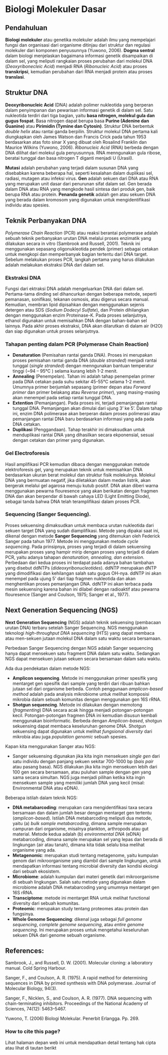 # Biologi Molekuler Dasar

## Pendahuluan

**Biologi molekuler** atau genetika molekuler adalah ilmu yang mempelajari fungsi dan organisasi dari organisme ditinjau dari struktur dan regulasi molekuler dari komponen penyusunnya (Yuwono, 2006). **Dogma sentral** dalam biologi menjelaskan bagaimana informasi genetik disampaikan di dalam sel, yang meliputi rangkaian proses perubahan dari molekul DNA (*Deoxyribonecleic Acid*) menjadi RNA (*Ribonucleic Acid*) atau proses **transkripsi**, kemudian perubahan dari RNA menjadi protein atau proses **translasi**.

## Struktur DNA

**Deoxyribonucleic Acid** (DNA) adalah polimer nukleotida yang berperan dalam penyimpanan dan pewarisan informasi genetik di dalam sel. Satu nukleotida terdiri dari tiga bagian, yaitu **basa nitrogen, molekul gula dan gugus fospat**. Basa nitrogen dapat berupa basa **Purine (Adenine dan Guanine)** atau **Pirimidin (Tymine dan Cytosin)**. Struktur DNA berbentuk *double helix*  atau rantai ganda berpilin. Struktur molekul DNA pertama kali diungkapkan oleh James Watson dan Francis Crick pada tahun 1953 berdasarkan atas foto sinar X yang dibuat oleh Rosalind Franklin dan Maurice Wilkins (Yuwono, 2006). *Ribonucleic Acid* (RNA) berbeda dengan DNA dilihat dari molekul gula penyusunnya. RNA menngunakan gula ribose, beratai tunggal dan basa nitrogen T diganti menjadi U (Urasil).

**Mutasi** adalah perubahan yang terjadi dalam susunan DNA yang disebabkan karena beberapa hal, seperti kesalahan dalam duplikasi sel, radiasi, mutagen atau infeksi virus. **Gen** adalah sekuen dari DNA atau RNA yang merupakan unit dasar dari penurunan sifat dalam sel. Gen berada dalam DNA atau RNA yang mengkode hasil sintesa dari produk gen, baik berupa RNA atau protein. **Penanda genetik** adalah gen atau sekuen DNA yang berada dalam kromosom yang digunakan untuk mengidentifikasi individu atau spesies. 

## Teknik Perbanyakan DNA

*Polymerase Chain Reaction* (PCR) atau reaksi berantai polymerase adalah sebuah teknik perbanyakan urutan DNA melalui proses enzimatik yang dilakukan secara in vitro (Sambrook and Russell, 2001). Teknik ini menggunakan sepasang oligonukleotida pendek (primer) sebagai cetakan untuk mengkopi dan memperbanyak bagian tertentu dari DNA target. Sebelum melakukan proses PCR, langkah pertama yang harus dilakukan adalah melakukan ekstraksi DNA dari dalam sel.

### Ekstraksi DNA

Fungsi dari ektraksi DNA adalah mengeluarkan DNA dari dalam sel. Pertama-tama dinding sel dihancurkan dengan beberapa metode, seperti pemanasan, sonifikasi, tekanan osmosis, atau digerus secara manual. Kemudian, membran lipid dipisahkan dengan menggunakan sejenis detergen atau SDS (*Sodium Dodecyl Sulfate*), dan Protein dihilangkan dengan menggunakan enzim Proteinase-K. Pada proses selanjutnya, ethanol digunakan untuk memisahkan DNA dengan bahan-bahan sel lainnya. Pada akhir proses ekstraksi, DNA akan dilarutkan di dalam air (H2O) dan siap digunakan untuk proses selanjutnya.

### Tahapan penting dalam PCR (Polymerase Chain Reaction)

* **Denaturation** (Pemisahan rantai ganda DNA). Proses ini merupakan proses pemisahan rantai ganda DNA (*double stranded*) menjadi rantai tunggal (*single stranded*) dengan menngunakan bantuan temperatur tinggi  (~94 – 95°C ) selama kurang lebih 1-2 menit. 
* **Annealing** (Penempelan). Tahan ini adalah tahap penempelan primer pada DNA cetakan  pada suhu sekitar 45-55°C selama 1-2 menit. Umumnya primer berjumlah sepasang (primer depan atau *Forward primer* dan primer belakang atau *Reverse primer*), yang masing-masing akan menempel pada setiap rantai tunggal DNA.
* **Extention** (Pemanjangan). Pada proses ini, terjadi pemanjangan rantai tunggal DNA. Pemanjangan akan dimulai dari ujung 3’ ke 5’. Dalam tahap ini, enzim DNA polimerase akan berperan dalam proses polimerasi atau pemanjangan rantai DNA baru berdasarkan informasi yang ada pada DNA cetakan.
* **Duplikasi** (Penggandaan). Tahap terakhir ini dimaksudkan untuk menduplikasi rantai DNA yang dihasilkan secara ekponensial, sesuai dengan cetakan dan primer yang digunakan. 

### Gel Electroforesis

Hasil amplifikasi PCR kemudian dibaca dengan menggunakan metode elektroforesis gel, yang merupakan teknik untuk memisahkan DNA berdasarkan ukuran berat molekul dan struktur fisik molekulnya. Molekul DNA yang bermuatan negatif, jika diletakkan dalam medan listrik, akan bergerak melalui gel agarosa menuju kutub positif. DNA akan diberi warna menggunakan pewarna flouresence yang akan berikatan dengan fragmen DNA dan akan berpendar di bawah cahaya LED (Light Emitting Diode), sebagai tanda bahwa DNA telah teramplifikasi dalam proses PCR.

### Sequencing (Sanger Sequencing). 

Proses sekuensing dimaksudkan untuk membaca urutan nukleotida dari sekuen target DNA yang sudah diamplifikasi. Metode yang dipakai saat ini, dikenal dengan metode **Sanger Sequencing** yang ditemukan oleh Federick Sanger pada tahun 1977. Metode ini menggunakan metode *cycle sequencing*. Pada prinsipnya, proses yang terjadi di dalam sekuensing merupakan proses yang hampir mirip dengan proses yang terjadi di dalam PCR, yaitu adanya tahapan *denaturation, annealing, dan extension*. Perbedaan dari kedua proses ini terdapat pada adanya bahan tambahan yang disebut ddNTPs (*dideoxyribonucleotides*). ddNTP merupakan dNTP yang dimodifikasi dan kehilangan salah satu gugus OH-nya. ddNTP ini akan menempel pada ujung 5’ dari tiap fragmen nukleotida dan akan menghentikan proses pemanjangan DNA. ddNTP ini akan terbaca pada mesin sekuensing karena bahan ini dilabel dengan radioaktif atau pewarna flouresence (Sanger and Coulson, 1975; Sanger et al., 1977).

## Next Generation Sequencing (NGS)

**Next Generation Sequencing** (NGS) adalah teknik sekuensing (pembacaan urutan DNA) terbaru setelah Sanger Sequencing. NGS menggunakan teknologi *high-throughput DNA sequencing* (HTS) yang dapat membaca atau men-sekuen jutaan molekul DNA dalam satu waktu secara bersamaan. 

Perbedaan Sanger Sequencing dengan NGS adalah Sanger sequencing hanya dapat mensekuen satu fragment DNA dalam satu waktu. Sedangkan NGS dapat mensekuen jutaan sekuen secara bersamaan dalam satu waktu.  

Ada dua pendekatan dalam metode NGS:

* **Amplicon sequencing**. Metode ini menggunakan primer spesifik yang mentarget gen spesifik dari sample yang terdiri dari ribuan bahkan jutaan sel dari organisme berbeda. Contoh penggunaan *amplicon-based method* adalah pada analysis mikrobiome untuk melihat komposisi mikrobia dalam sebuah komunitas dengan menggunakan gen 16S rRNA.
* **Shotgun sequencing**. Metode ini dilakukan dengan memotong (*fragmenting*) DNA secara acak hingga menjadi potongan-potongan kecil. Potongan-potongan fragmen DNA ini kemudian disusun kembali menggunakan bioinformatic. Berbeda dengan *Amplicon-based*, shotgun sekuensing dapat membaca keseluruhan genome DNA. Shotgun sekuensing dapat digunakan untuk melihat *fungsional diversity* dari mikrobia atau juga *population genomic* sebuah spesies. 

Kapan kita menggunakan Sanger atau NGS:

* Sanger sekuensing digunakan jika kita ingin mensekuen *single gen* dari satu individu dengan panjang sekuen sekitar 700-1000 bp (*bais pair* atau pasang basa). NGS dilakukan jika kita ingin mensekuen lebih dari 100 gen secara bersamaan, atau puluhan sample dengan gen yang sama secara simultan. NGS juga menjadi pilihan ketika kita ingin mensekuen sample yang memiliki jumlah DNA yang kecil (misal: Environmental DNA atau eDNA). 

Beberapa istilah dalam teknik NGS:

* **DNA metabarcoding**: merupakan cara mengidentifikasi taxa secara bersamaan dan dalam jumlah besar dengan mentarget gen tertentu (*amplicon-based*). Istilah DNA metabarcoding meliputi dua metode, yaitu (a) *bulk sample metabarcoding*, dimana sample merupakan campuran dari organisme, misalnya plankton, arthropods atau gut material. Metode kedua adalah (b) *environmental DNA* (eDNA) metabarcoding, dimana sample merupakan sel yang lepas dan berada di lingkungan (air atau tanah), dimana kita tidak selalu bisa melihat organisme yang ada. 
* **Metagenomic**: merupakan studi tentang metagenome, yaitu kumpulan genom dari mikroorganisme yang diambil dari sample lingkungan, untuk mendapatkan informasi tentang microbial diversity dan kondisi ekologi dari sebuah ekosistem. 
* **Microbiome**: adalah kumpulan dari materi genetik dari mikroorganisme di sebuah lingkungan. Salah satu metode yang digunakan dalam microbiome adalah DNA metabarcoding yang umumnya mentarget gen 16S rRNA.  
* **Transciptome**: metode ini mentarget RNA untuk melihat functional diversity dari sebuah komunitas.
* **Proteomic**: merupakan study tentang proteomes atau protein dan fungsinya.
* **Whole Genome Sequencing**: dikenal juga sebagai *full genome sequencing*, *complete genome sequencing*, atau *entire genome sequencing*. Ini merupakan proses untuk mengetahui keseluruhan sekuen DNA dari genome sebuah organisme. 


## References:
Sambrook, J., and Russell, D. W. (2001). Molecular cloning: a laboratory manual. Cold Spring Harbour.

Sanger, F., and Coulson, A. R. (1975). A rapid method for determining sequences in DNA by primed synthesis with DNA polymerase. Journal of Molecular Biology, 94(3).

Sanger, F., Nicklen, S., and Coulson, A. R. (1977). DNA sequencing with chain-terminating inhibitors. Proceedings of the National Academy of Sciences, 74(12): 5463–5467.

Yuwono, T. (2006) Biologi Molekular. Penerbit Erlangga. Pp. 269.

### How to cite this page?
Lihat halaman depan web ini untuk mendapatkan detail tentang hak cipta atau lihat di tautan berikt
